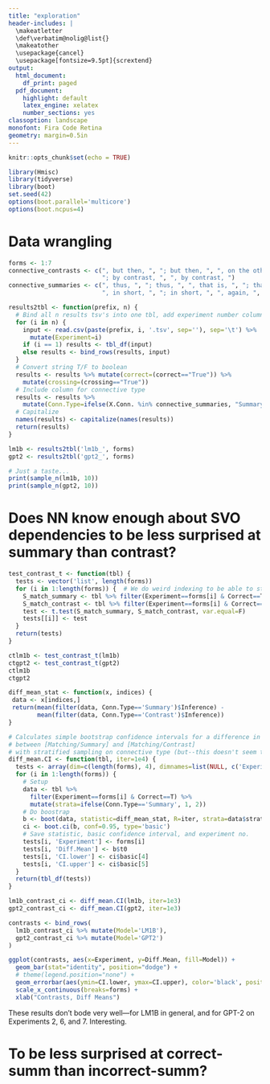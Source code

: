 ```yaml
---
title: "exploration"
header-includes: |
  \makeatletter
  \def\verbatim@nolig@list{}
  \makeatother
  \usepackage{cancel}
  \usepackage[fontsize=9.5pt]{scrextend}
output:
  html_document:
    df_print: paged
  pdf_document:
    highlight: default
    latex_engine: xelatex
    number_sections: yes
classoption: landscape
monofont: Fira Code Retina
geometry: margin=0.5in
---
```


```r
knitr::opts_chunk$set(echo = TRUE)
```

```r
library(Hmisc)
library(tidyverse)
library(boot)
set.seed(42)
options(boot.parallel='multicore')
options(boot.ncpus=4)
```

# Data wrangling

```r
forms <- 1:7
connective_contrasts <- c(", but then, ", "; but then, ", ", on the other hand, ", "; on the other hand, ",
                          "; by contrast, ", ", by contrast, ")
connective_summaries <- c(", thus, ", "; thus, ", ", that is, ", "; that is, ", ", therefore, ", "; therefore, ",
                          ", in short, ", "; in short, ", ", again, ", "; again, ", ", I repeat, ", "; I repeat, ")

results2tbl <- function(prefix, n) {
  # Bind all n results tsv's into one tbl, add experiment number column
  for (i in n) {
    input <- read.csv(paste(prefix, i, '.tsv', sep=''), sep='\t') %>%
      mutate(Experiment=i)
    if (i == 1) results <- tbl_df(input)
    else results <- bind_rows(results, input)
  }
  # Convert string T/F to boolean
  results <- results %>% mutate(correct=(correct=="True")) %>%
    mutate(crossing=(crossing=="True"))
  # Include column for connective type
  results <- results %>%
    mutate(Conn.Type=ifelse(X.Conn. %in% connective_summaries, "Summary", ifelse(X.Conn. %in% connective_contrasts, "Contrast", "ERR")))
  # Capitalize
  names(results) <- capitalize(names(results))
  return(results)
}
```

```r
lm1b <- results2tbl('lm1b_', forms)
gpt2 <- results2tbl('gpt2_', forms)

# Just a taste...
print(sample_n(lm1b, 10))
print(sample_n(gpt2, 10))
```

# Does NN know enough about SVO dependencies to be less surprised at summary than contrast?

<!--
We could use a t-test as follows, but since many datapoints come from the same premises, and many more datapoints come from similar overall sentences, arguably they are not independent samples.

A paired t-test could be helpful, but in this case we're looking at [Matching/Summary] - [Matching/Contrast] and there's no obvious 1-1 relation between the summary and contrasting connectives, so we don't have equal sample sizes. Below (t-tests with unequal variance) is kept for posterity, but instead we can do permutation tests to approximate null distributions.

However, moving away from hypothesis testing, I think it might be best to just generate bootstrap confidence intervals and call it a day. I'd rather be more explicit in my uncertainty and effect size than bank on a p-value that may or may not have a noteworthy effect. -->

```r
test_contrast_t <- function(tbl) {
  tests <- vector('list', length(forms))
  for (i in 1:length(forms)) {  # We do weird indexing to be able to still analyze when not all forms (1-7) are available
    S_match_summary <- tbl %>% filter(Experiment==forms[i] & Correct==T & Conn.Type=='Summary') %>% select(Inference)
    S_match_contrast <- tbl %>% filter(Experiment==forms[i] & Correct==T & Conn.Type=='Contrast') %>% select(Inference)
    test <- t.test(S_match_summary, S_match_contrast, var.equal=F)
    tests[[i]] <- test
  }
  return(tests)
}

ctlm1b <- test_contrast_t(lm1b)
ctgpt2 <- test_contrast_t(gpt2)
ctlm1b
ctgpt2
```
<!--
Onto the permutation test logic:

```r
diff_mean_stat <- function(data, labels, labelX, labelY) {
  x <- data[labels==labelX]
  y <- data[labels==labelY]
  return(mean(x) - mean(y))
}

permute_diff_mean <- function(data, labels, labelX, labelY) {
  return(diff_mean_stat(data, sample(labels, length(labels), replace=F), labelX, labelY))
}

test_contrast_permute <- function(tbl, iter=1e5) {
  tests <- vector('list', length(forms))
  labelX <- 'Summary'
  labelY <- 'Contrast'
  for (i in 1:length(forms)) {
    # Setup
    data <- tbl %>% filter(Experiment==forms[i] & Correct==T)
    labels <- data$Conn.Type
    data <- data$Inference
    t.obs <- diff_mean_stat(data, labels, labelX, labelY)
    # Generate one permutation and calculate the difference of means statistic 
    perm_dist <- replicate(iter, permute_diff_mean(data, labels, labelX, labelY))
    # Get p-value
    # p <- min(mean(t.obs > perm_dist), mean(t.obs < perm_dist)) * 2  # 2-sided
    p <- mean(perm_dist < t.obs)
    tests[[i]] <- list(p=p, DiffMean=t.obs, NullDistribution=perm_dist)
  }
  # Convert funky list into a nice tbl
  tests_tbl <- tbl_df(t(sapply(tests, c))) %>%
    mutate(p=as.numeric(p)) %>%
    mutate(DiffMean=as.numeric(DiffMean))
  return(tests_tbl)
}
```

```r
cplm1b <- test_contrast_permute(lm1b, iter=1e5)
cpgpt2 <- test_contrast_permute(gpt2, iter=1e5)
cplm1b
cpgpt2
```

Looking to a visual (*graph moved to lower notebook point*), it's certainly interesting, hm. I'm a little worried about the multiple-testing scenario we're getting close to. And some p-values above are interesting, but some are borderline. I think, perhaps, our best bet will be to do a bootstrap to construct some confidence intervals.
-->

```r
diff_mean_stat <- function(x, indices) {
 data <- x[indices,]
 return(mean(filter(data, Conn.Type=='Summary')$Inference) -
        mean(filter(data, Conn.Type=='Contrast')$Inference))
}

# Calculates simple bootstrap confidence intervals for a difference in means
# between [Matching/Summary] and [Matching/Contrast]
# with stratified sampling on connective type (but--this doesn't seem to have a huge impact in testing?)
diff_mean.CI <- function(tbl, iter=1e4) {
  tests <- array(dim=c(length(forms), 4), dimnames=list(NULL, c('Experiment', 'Diff.Mean', 'CI.lower', 'CI.upper')))
  for (i in 1:length(forms)) {
    # Setup
    data <- tbl %>%
      filter(Experiment==forms[i] & Correct==T) %>%
      mutate(strata=ifelse(Conn.Type=='Summary', 1, 2))
    # Do boostrap
    b <- boot(data, statistic=diff_mean_stat, R=iter, strata=data$strata)
    ci <- boot.ci(b, conf=0.95, type='basic')
    # Save statistic, basic confidence interval, and experiment no.
    tests[i, 'Experiment'] <- forms[i]
    tests[i, 'Diff.Mean'] <- b$t0
    tests[i, 'CI.lower'] <- ci$basic[4]
    tests[i, 'CI.upper'] <- ci$basic[5]
  }
  return(tbl_df(tests))
}
```

```r
lm1b_contrast_ci <- diff_mean.CI(lm1b, iter=1e3)
gpt2_contrast_ci <- diff_mean.CI(gpt2, iter=1e3)

contrasts <- bind_rows(
  lm1b_contrast_ci %>% mutate(Model='LM1B'),
  gpt2_contrast_ci %>% mutate(Model='GPT2')
)

ggplot(contrasts, aes(x=Experiment, y=Diff.Mean, fill=Model)) +
  geom_bar(stat="identity", position="dodge") +
  # theme(legend.position="none") +
  geom_errorbar(aes(ymin=CI.lower, ymax=CI.upper), color='black', position='dodge') +
  scale_x_continuous(breaks=forms) +
  xlab("Contrasts, Diff Means")
```

These results don't bode very well---for LM1B in general, and for GPT-2 on Experiments 2, 6, and 7. Interesting.

# To be less surprised at correct-summ than incorrect-summ?

<!-- Overall limitation is that this definitely doesn't have predictive power -->